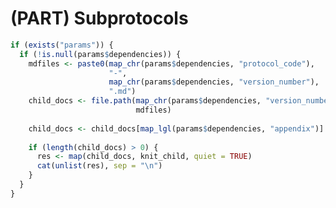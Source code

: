 # (PART) Subprotocols {.unnumbered}

```r
if (exists("params")) {
  if (!is.null(params$dependencies)) {
    mdfiles <- paste0(map_chr(params$dependencies, "protocol_code"),
                      "-", 
                      map_chr(params$dependencies, "version_number"), 
                      ".md")
    child_docs <- file.path(map_chr(params$dependencies, "version_number"),
                            mdfiles)
    
    child_docs <- child_docs[map_lgl(params$dependencies, "appendix")]
    
    if (length(child_docs) > 0) {
      res <- map(child_docs, knit_child, quiet = TRUE)
      cat(unlist(res), sep = "\n")
    }
  }
}
```
